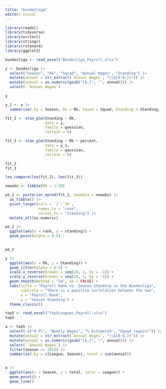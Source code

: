 ```yaml
---
title: "bundesliga"
editor: visual
---
```

```r
library(readxl)
library(tidyverse)
library(writexl)
library(stringr)
library(rstanarm)
library(ggplot2)
```

```r
bundesliga <- read_excel("Bundesliga_Payroll.xlsx")
```

```r
y <- bundesliga |>
  select("Season", "Rk", "Squad", "Annual Wages", "Standing") |>
  mutate(annual = str_extract(`Annual Wages`, "\\$[0-9,]+")) |>
  mutate(annual = as.numeric(gsub("[$,]", "", annual))) |>
  select(-`Annual Wages`)
```

```r
y
```
```r
y_1 <- y |>
  summarise(.by = Season, Rk = Rk, Squad = Squad, Standing = Standing, annual = annual, percent = annual/sum(annual))
```



```r
fit_2 <- stan_glm(Standing ~ Rk,
                  data = y,
                  family = gaussian,
                  refresh = 0)

fit_3 <- stan_glm(Standing ~ Rk + percent,
                  data = y_1,
                  family = gaussian,
                  refresh = 0)

```

```r
fit_2
fit_3
```

```r
loo_compare(loo(fit_2), loo(fit_3))
```


```r
newobs <- tibble(Rk = 1:20)

pe_2 <- posterior_epred(fit_2, newdata = newobs) |> 
  as_tibble() |>
  pivot_longer(cols = `1`:`20`,
               names_to = "rank",
               values_to = "standing") |>
  mutate_all(as.numeric)

pe_2 |>
  ggplot(aes(x = rank, y = standing)) +
  geom_point(alpha = 0.5) 
  

pe_2
```

```r
y |>
  ggplot(aes(x = Rk, y = Standing)) +
  geom_jitter(alpha = 0.5) +
  scale_x_reverse(breaks = seq(20, 1, by = -1)) +
  scale_y_reverse(breaks = seq(20, 1, by = -1)) +
  geom_smooth(method = "lm", se = FALSE) +
  labs(title = "Payroll Rank vs. Season Standing in the Bundesliga",
       subtitle = "There is a positive correlation between the two",
       x = "Payroll Rank",
       y = "Season Standing") +
  theme_classic()
```
```r
top5 <- read_excel("Top5Leagues_Payroll.xlsx")
top5
```

```r
a <- top5 |>
  select(-c("# Pl", "Weekly Wages", "% Estimated", "Squad (again)")) |>
  mutate(annual = str_extract(`Annual Wages`, "\\$[0-9,]+")) |>
  mutate(annual = as.numeric(gsub("[$,]", "", annual))) |>
  select(-`Annual Wages`) |>
  filter(Season >= 2013) |>
  summarise(.by = c(League, Season), total = sum(annual))
  
```

```r
a |>
  ggplot(aes(x = Season, y = total, color = League)) +
  geom_point() +
  geom_line() 
```



